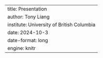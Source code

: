 ---
title: Presentation
author: Tony Liang
institute: University of British Columbia
date: 2024-10-3
date-format: long
engine: knitr
---